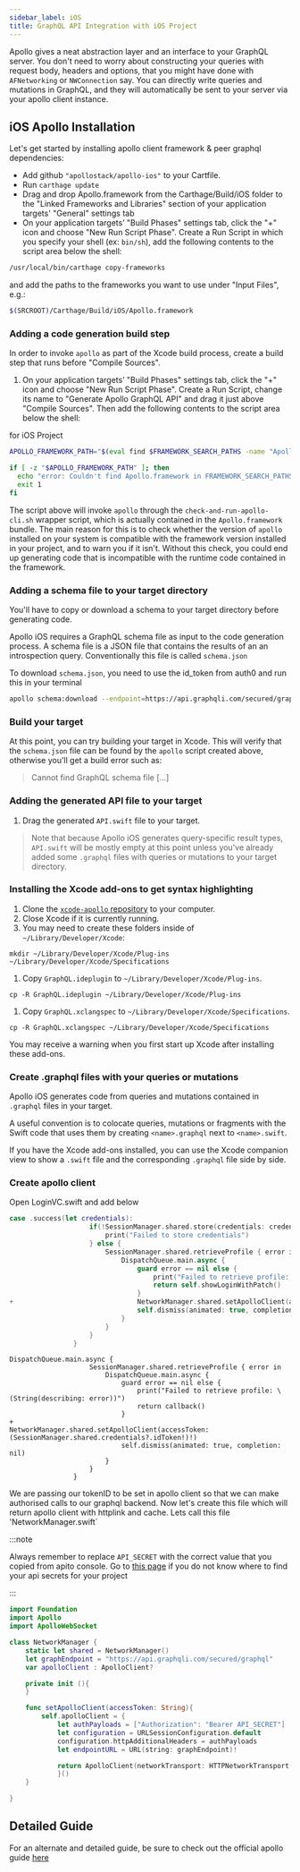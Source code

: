 ```yaml
---
sidebar_label: iOS
title: GraphQL API Integration with iOS Project
---
```

<head>
    <meta property="og:type" content="article" />
</head>


Apollo gives a neat abstraction layer and an interface to your GraphQL server.
You don't need to worry about constructing your queries with request body, headers and options, that you might have done with `AFNetworking` or `NWConnection` say.
You can directly write queries and mutations in GraphQL, and they will automatically be sent to your server via your apollo client instance.

## iOS Apollo Installation

Let's get started by installing apollo client framework & peer graphql dependencies:

- Add github `"apollostack/apollo-ios"` to your Cartfile.
- Run `carthage update`
- Drag and drop Apollo.framework from the Carthage/Build/iOS folder to the "Linked Frameworks and Libraries" section of your application targets' "General" settings tab
- On your application targets’ "Build Phases" settings tab, click the "+" icon and choose "New Run Script Phase". Create a Run Script in which you specify your shell (ex: `bin/sh`), add the following contents to the script area below the shell:

```sh
/usr/local/bin/carthage copy-frameworks
```

and add the paths to the frameworks you want to use under "Input Files", e.g.:

```sh
$(SRCROOT)/Carthage/Build/iOS/Apollo.framework
```

### Adding a code generation build step

In order to invoke `apollo` as part of the Xcode build process, create a build step that runs before "Compile Sources".

1. On your application targets’ "Build Phases" settings tab, click the "+" icon and choose "New Run Script Phase". Create a Run Script, change its name to "Generate Apollo GraphQL API" and drag it just above "Compile Sources". Then add the following contents to the script area below the shell:

for iOS Project

```sh
APOLLO_FRAMEWORK_PATH="$(eval find $FRAMEWORK_SEARCH_PATHS -name "Apollo.framework" -maxdepth 1)"

if [ -z "$APOLLO_FRAMEWORK_PATH" ]; then
  echo "error: Couldn't find Apollo.framework in FRAMEWORK_SEARCH_PATHS; make sure to add the framework to your project."
  exit 1
fi
```

The script above will invoke `apollo` through the `check-and-run-apollo-cli.sh` wrapper script, which is actually contained in the `Apollo.framework` bundle. The main reason for this is to check whether the version of `apollo` installed on your system is compatible with the framework version installed in your project, and to warn you if it isn't. Without this check, you could end up generating code that is incompatible with the runtime code contained in the framework.

### Adding a schema file to your target directory

You'll have to copy or download a schema to your target directory before generating code.

Apollo iOS requires a GraphQL schema file as input to the code generation process. A schema file is a JSON file that contains the results of an an introspection query. Conventionally this file is called `schema.json`

To download `schema.json`, you need to use the id_token from auth0 and run this in your terminal

<ApiSecretNote />

```sh
apollo schema:download --endpoint=https://api.graphqli.com/secured/graphql --header="Authorization: Bearer API_SECRET"
```

### Build your target

At this point, you can try building your target in Xcode. This will verify that the `schema.json` file can be found by the `apollo` script created above, otherwise you'll get a build error such as:

> Cannot find GraphQL schema file [...]

### Adding the generated API file to your target

1. Drag the generated `API.swift` file to your target.

> Note that because Apollo iOS generates query-specific result types, `API.swift` will be mostly empty at this point unless you've already added some `.graphql` files with queries or mutations to your target directory.

### Installing the Xcode add-ons to get syntax highlighting

1. Clone the [`xcode-apollo` repository](https://github.com/apollostack/xcode-apollo) to your computer.
1. Close Xcode if it is currently running.
1. You may need to create these folders inside of `~/Library/Developer/Xcode`:

`mkdir ~/Library/Developer/Xcode/Plug-ins ~/Library/Developer/Xcode/Specifications`

1. Copy `GraphQL.ideplugin` to `~/Library/Developer/Xcode/Plug-ins`.

`cp -R GraphQL.ideplugin ~/Library/Developer/Xcode/Plug-ins`

1. Copy `GraphQL.xclangspec` to `~/Library/Developer/Xcode/Specifications`.

`cp -R GraphQL.xclangspec ~/Library/Developer/Xcode/Specifications`

You may receive a warning when you first start up Xcode after installing these add-ons.

### Create .graphql files with your queries or mutations

Apollo iOS generates code from queries and mutations contained in `.graphql` files in your target.

A useful convention is to colocate queries, mutations or fragments with the Swift code that uses them by creating `<name>.graphql` next to `<name>.swift`.

If you have the Xcode add-ons installed, you can use the Xcode companion view to show a `.swift` file and the corresponding `.graphql` file side by side.

### Create apollo client

Open LoginVC.swift and add below

```swift
case .success(let credentials):
                    if(!SessionManager.shared.store(credentials: credentials)) {
                        print("Failed to store credentials")
                    } else {
                        SessionManager.shared.retrieveProfile { error in
                            DispatchQueue.main.async {
                                guard error == nil else {
                                    print("Failed to retrieve profile: \(String(describing: error))")
                                    return self.showLoginWithPatch()
                                }
+                               NetworkManager.shared.setApolloClient(accessToken: credentials.idToken!)
                                self.dismiss(animated: true, completion: nil)
                            }
                        }
                    }
                }
```

```
DispatchQueue.main.async {
                    SessionManager.shared.retrieveProfile { error in
                        DispatchQueue.main.async {
                            guard error == nil else {
                                print("Failed to retrieve profile: \(String(describing: error))")
                                return callback()
                            }
+                            NetworkManager.shared.setApolloClient(accessToken: (SessionManager.shared.credentials?.idToken!)!)
                            self.dismiss(animated: true, completion: nil)
                        }
                    }
                }
```

We are passing our tokenID to be set in apollo client so that we can make authorised calls to our graphql backend. Now let's create this file which will return apollo client with httplink and cache. Lets call this file 'NetworkManager.swift`

:::note

Always remember to replace `API_SECRET` with the correct value that you copied from apito console.
Go to [this page](/docs/console/api-integration-with-your-application) if you do not know where to find your api secrets for your project

:::

```swift
import Foundation
import Apollo
import ApolloWebSocket

class NetworkManager {
    static let shared = NetworkManager()
    let graphEndpoint = "https://api.graphqli.com/secured/graphql"
    var apolloClient : ApolloClient?

    private init (){
    }

    func setApolloClient(accessToken: String){
        self.apolloClient = {
            let authPayloads = ["Authorization": "Bearer API_SECRET"]
            let configuration = URLSessionConfiguration.default
            configuration.httpAdditionalHeaders = authPayloads
            let endpointURL = URL(string: graphEndpoint)!

            return ApolloClient(networkTransport: HTTPNetworkTransport(url: endpointURL, configuration: configuration))
            }()
    }

}

```

## Detailed Guide
For an alternate and detailed guide, be sure to check out the official apollo guide [here](https://www.apollographql.com/docs/ios/)
